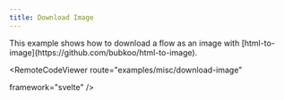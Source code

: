 ```yaml
---
title: Download Image
---
```



<ExampleLayout>
This example shows how to download a flow as an image with [html-to-image](https://github.com/bubkoo/html-to-image).

<RemoteCodeViewer
  route="examples/misc/download-image"
  
  framework="svelte"
/>
</ExampleLayout>
